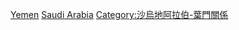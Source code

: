 [[Category:沙烏地阿拉伯邊界|Yemen]]
[[Category:葉門邊界|Saudi Arabia]]
[[Category:沙烏地阿拉伯-葉門關係|Category:沙烏地阿拉伯-葉門關係]]